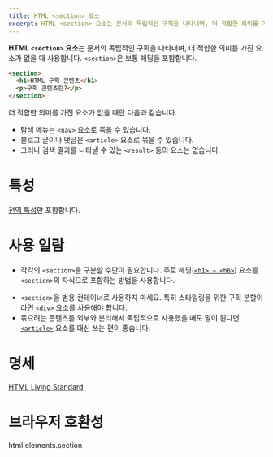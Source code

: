 ```yaml
---
title: HTML <section> 요소
excerpt: HTML <section> 요소는 문서의 독립적인 구획을 나타내며, 더 적합한 의미를 가진 요소가 없을 때 사용합니다.
---
```


**HTML `<section>` 요소**는 문서의 독립적인 구획을 나타내며, 더 적합한 의미를 가진 요소가 없을 때 사용합니다. `<section>`은 보통 헤딩을 포함합니다.

```html
<section>
  <h1>HTML 구획 콘텐츠</h1>
  <p>구획 콘텐츠란?</p>
</section>
```

<Callout childAs="div" label="참고">
  <p>더 적합한 의미를 가진 요소가 없을 때란 다음과 같습니다.</p>
  <ul>
    <li>탐색 메뉴는 <Anchor href="./nav"><code>&lt;nav&gt;</code></Anchor> 요소로 묶을 수 있습니다.</li>
    <li>블로그 글이나 댓글은 <Anchor href="./article"><code>&lt;article&gt;</code></Anchor> 요소로 묶을 수 있습니다.</li>
    <li>그러나 검색 결과를 나타낼 수 있는 <code>&lt;result&gt;</code> 등의 요소는 없습니다.</li>
  </ul>
</Callout>

# 특성

[전역 특성](https://developer.mozilla.org/ko/docs/Web/HTML/Global_attributes)만 포함합니다.

# 사용 일람

- 각각의 `<section>`을 구분할 수단이 필요합니다. 주로 헤딩([`<h1> ~ <h6>`](./Heading_Element)) 요소를 `<section>`의 자식으로 포함하는 방법을 사용합니다.
<!-- [todo] internal link -->
- `<section>`을 범용 컨테이너로 사용하지 마세요. 특히 스타일링을 위한 구획 분할이라면 [`<div>`](https://developer.mozilla.org/ko/docs/Web/HTML/Element/div) 요소를 사용해야 합니다.
- 묶으려는 콘텐츠를 외부와 분리해서 독립적으로 사용했을 때도 말이 된다면 [`<article>`](./article) 요소를 대신 쓰는 편이 좋습니다.

# 명세

[HTML Living Standard](https://html.spec.whatwg.org/multipage/sections.html#the-section-element)

# 브라우저 호환성

<BrowserCompat>html.elements.section</BrowserCompat>
